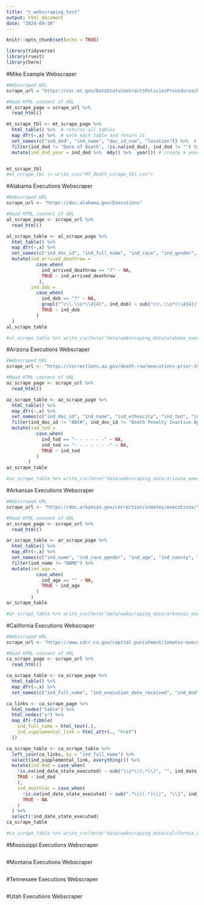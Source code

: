 ```yaml
---
title: "r_webscraping_test"
output: html_document
date: "2024-09-30"
---
```


```r
knitr::opts_chunk$set(echo = TRUE)

library(tidyverse) 
library(rvest) 
library(here)
```

#Mike Example Webscraper
```r
#Webscraped URL 
scrape_url = "https://cor.mt.gov/DataStatsContractsPoliciesProcedures/DataPages/DeathsInCustody"

#Read HTML content of URL 
mt_scrape_page = scrape_url %>% 
  read_html()

mt_scrape_tbl <- mt_scrape_page %>% 
  html_table() %>%  # returns all tables 
  map_dfr(~.x) %>%  # walk each table and return it
  set_names(c("ind_dod", "ind_name", "doc_id_num", "location")) %>%  # could also extract from tbl
  filter(ind_dod != "Date of Death", !is.na(ind_dod), ind_dod != "") %>%  # drop known blanks
  mutate(ind_dod_year = ind_dod %>%  mdy() %>%  year()) # create a year var for counting


mt_scrape_tbl
#mt_scrape_tbl |> write_csv("MT_death_scrape_tbl.csv") 
```

#Alabama Executions Webscraper 
```r
#Webscraped URL 
scrape_url <- "https://doc.alabama.gov/Executions"

#Read HTML content of URL 
al_scrape_page <- scrape_url %>% 
  read_html() 

al_scrape_table <- al_scrape_page %>% 
  html_table() %>% 
  map_dfr(~.x) %>% 
  set_names(c("ind_doc_id", "ind_full_name", "ind_race", "ind_gender", "ind_county", "ind_offense", "ind_arrived_deathrow", "ind_dob", "ind_dod", "ind_governor")) %>% 
  mutate(ind_arrived_deathrow = 
           case_when(
             ind_arrived_deathrow == "?" ~ NA, 
             TRUE ~ ind_arrived_deathrow
            ),
         ind_dob =
           case_when(
             ind_dob == "?" ~ NA, 
             grepl("^c\\.\\s*\\d{4}", ind_dob) ~ sub("c\\.\\s*(\\d{4})", "\\1", ind_dob), 
             TRUE ~ ind_dob 
           )
  )
al_scrape_table

#al_scrape_table %>% write_csv(here("data/webscraping_data/alabama_executions.csv"))
```

#Arizona Executions Webscraper
```r
#Webscraped URL
scrape_url <- "https://corrections.az.gov/death-row/executions-prior-1992-execution-methods"

#Read HTML content of URL 
az_scrape_page <- scrape_url %>% 
  read_html() 

az_scrape_table <- az_scrape_page %>% 
  html_table() %>% 
  map_dfr(~.x) %>% 
  set_names(c("ind_doc_id", "ind_name", "ind_ethnicity", "ind_tod", "ind_dod")) %>% 
  filter(ind_doc_id != "ADC#", ind_doc_id != "Death Penalty Inactive April 1962 - April 1992") %>% 
  mutate(ind_tod = 
           case_when(
             ind_tod == "- - - - - -" ~ NA, 
             ind_tod == "- - - - - - -" ~ NA,
             TRUE ~ ind_tod
           )
        )
az_scrape_table

#az_scrape_table %>% write_csv(here("data/webscraping_data/arizona_executions.csv"))
```

#Arkansas Executions Webscraper
```r
#Webscraped URL 
scrape_url <- "https://doc.arkansas.gov/correction/inmates/executions/"

#Read HTML content of URL
ar_scrape_page <- scrape_url %>% 
  read_html()

ar_scrape_table <- ar_scrape_page %>% 
  html_table() %>% 
  map_dfr(~.x) %>% 
  set_names(c("ind_name", "ind_race_gender", "ind_age", "ind_county", "ind_offense", "ind_dod")) %>% 
  filter(ind_name != "NAME") %>% 
  mutate(ind_age = 
           case_when(
             ind_age == "" ~ NA, 
             TRUE ~ ind_age
           )
         )
ar_scrape_table

#ar_scrape_table %>% write_csv(here("data/webscraping_data/arkansas_executions.csv"))
```

#California Executions Webscraper 
```r
#Webscraped URL 
scrape_url <- "https://www.cdcr.ca.gov/capital-punishment/inmates-executed-1978-to-present/"

#Read HTML content of URL 
ca_scrape_page <- scrape_url %>% 
  read_html()

ca_scrape_table <- ca_scrape_page %>% 
  html_table() %>% 
  map_dfr(~.x) %>% 
  set_names(c("ind_full_name", "ind_execution_date_received", "ind_dod", "ind_time_on_dr", "ind_age", "ind_date_state_executed")) 

ca_links <- ca_scrape_page %>% 
  html_nodes("table") %>% 
  html_nodes("a") %>% 
  map_df(~tibble(
    ind_full_name = html_text(.), 
    ind_supplemental_link = html_attr(., "href")
  ))

ca_scrape_table <- ca_scrape_table %>% 
  left_join(ca_links, by = "ind_full_name") %>% 
  select(ind_supplemental_link, everything()) %>% 
  mutate(ind_dod = case_when(
    !is.na(ind_date_state_executed) ~ sub("\\s*\\(.*\\)", "", ind_date_state_executed),
    TRUE ~ ind_dod 
    ),
    ind_deathloc = case_when(
      !is.na(ind_date_state_executed) ~ sub(".*\\((.*)\\)", "\\1", ind_date_state_executed),
      TRUE ~ NA
    )
  ) %>% 
  select(!ind_date_state_executed)
ca_scrape_table

#ca_scrape_table %>% write_csv(here("data/webscraping_data/california_executions.csv")) 
```

#Mississippi Executions Webscraper
```r
```

#Montana Executions Webscraper
```r
```

#Tennessee Executions Webscraper
```r
```

#Utah Executions Webscraper
```r
```

